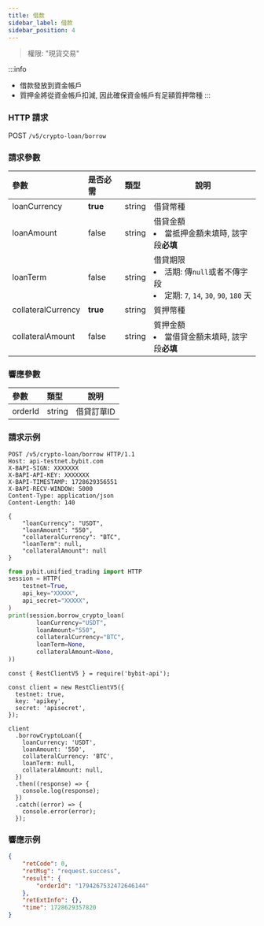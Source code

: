 ```yaml
---
title: 借款
sidebar_label: 借款
sidebar_position: 4
---
```

> 權限: "現貨交易"

:::info
* 借款發放到資金帳戶
* 質押金將從資金帳戶扣減, 因此確保資金帳戶有足額質押幣種
:::

### HTTP 請求
POST `/v5/crypto-loan/borrow`

### 請求參數
| 參數 | 是否必需 | 類型 | 說明|
|:----- |:-------|:-----|------ |
|loanCurrency |**true** |string |借貸幣種|
|loanAmount |false |string |借貸金額<li>當抵押金額未填時, 該字段**必填**</li>|
|loanTerm |false |string |借貸期限 <li>活期: 傳`null`或者不傳字段</li><li>定期: `7`, `14`, `30`, `90`, `180` 天</li>|
|collateralCurrency |**true** |string |質押幣種|
|collateralAmount |false |string |質押金額<li>當借貸金額未填時, 該字段**必填**</li>|

### 響應參數
| 參數 | 類型 | 說明|
|:----- |:-----|----- |
|orderId |string |借貸訂單ID|

### 請求示例

<Tabs groupId="programming-languages">
<TabItem value="http" label="HTTP">

```http
POST /v5/crypto-loan/borrow HTTP/1.1
Host: api-testnet.bybit.com
X-BAPI-SIGN: XXXXXXX
X-BAPI-API-KEY: XXXXXXX
X-BAPI-TIMESTAMP: 1728629356551
X-BAPI-RECV-WINDOW: 5000
Content-Type: application/json
Content-Length: 140

{
    "loanCurrency": "USDT",
    "loanAmount": "550",
    "collateralCurrency": "BTC",
    "loanTerm": null,
    "collateralAmount": null
}
```

</TabItem>
<TabItem value="python" label="Python">

```python
from pybit.unified_trading import HTTP
session = HTTP(
    testnet=True,
    api_key="XXXXX",
    api_secret="XXXXX",
)
print(session.borrow_crypto_loan(
        loanCurrency="USDT",
        loanAmount="550",
        collateralCurrency="BTC",
        loanTerm=None,
        collateralAmount=None,
))
```

</TabItem>

<TabItem value="Node" label="Node.js">

```n4js
const { RestClientV5 } = require('bybit-api');

const client = new RestClientV5({
  testnet: true,
  key: 'apikey',
  secret: 'apisecret',
});

client
  .borrowCryptoLoan({
    loanCurrency: 'USDT',
    loanAmount: '550',
    collateralCurrency: 'BTC',
    loanTerm: null,
    collateralAmount: null,
  })
  .then((response) => {
    console.log(response);
  })
  .catch((error) => {
    console.error(error);
  });
```

</TabItem>
</Tabs>

### 響應示例

```json
{
    "retCode": 0,
    "retMsg": "request.success",
    "result": {
        "orderId": "1794267532472646144"
    },
    "retExtInfo": {},
    "time": 1728629357820
}
```
